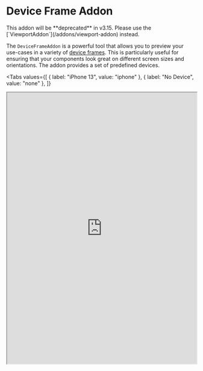 # Device Frame Addon

<Warning>
  This addon will be **deprecated** in v3.15. Please use the
  [`ViewportAddon`](/addons/viewport-addon) instead.
</Warning>

The `DeviceFrameAddon` is a powerful tool that allows you to preview your use-cases
in a variety of [device frames](https://pub.dev/packages/device_frame). This is particularly useful for ensuring that your
components look great on different screen sizes and orientations. The addon provides a
set of predefined devices.

<Tabs
  values={[
    { label: "iPhone 13", value: "iphone" },
    { label: "No Device", value: "none" },
  ]}
>
  <TabItem value="iphone">
    <iframe
      src="https://demo.widgetbook.io/#/?path=features/basket/basketscreen/default&preview"
      width="100%"
      height="720px"
    />
  </TabItem>
  <TabItem value="none">
    <iframe
      src="https://demo.widgetbook.io/#/?path=features/basket/basketscreen/default&device={name:None}&preview"
      width="100%"
      height="720px"
    />
  </TabItem>
</Tabs>

## Usage

```dart title=widgetbook/lib/main.dart
class WidgetbookApp extends StatelessWidget {
  const WidgetbookApp({super.key});

  @override
  Widget build(BuildContext context) {
    return Widgetbook(
      // ...
      addons: [
        DeviceFrameAddon( // [!code highlight]
          devices: [ // [!code highlight]
            Devices.ios.iPhoneSE, // [!code highlight]
            Devices.ios.iPhone13, // [!code highlight]
          ], // [!code highlight]
        ), // [!code highlight]
      ],
    );
  }
}
```

<Info>

You can define your own [custom device](https://pub.dev/packages/device_frame#creating-a-custom-generic-device) by using the `DeviceInfo` class:

```dart
DeviceInfo.genericPhone(
  id: 'android-device',
  name: 'Android Device',
  platform: TargetPlatform.android,
  screenSize: const Size(412, 732),
)
```

</Info>

## Order

Since the [order of addons](/addons#order-of-addons) matters. The `DeviceFrameAddon` should be used **before all other addons**.

## Multi-snapshot Support

The `DeviceFrameAddon` is not supported in the [Multi Snapshot Reviews](/cloud/snapshots/multi-snapshot) yet. However, you can use the [`ViewportAddon`](/addons/viewport-addon) to achieve a similar effect.

